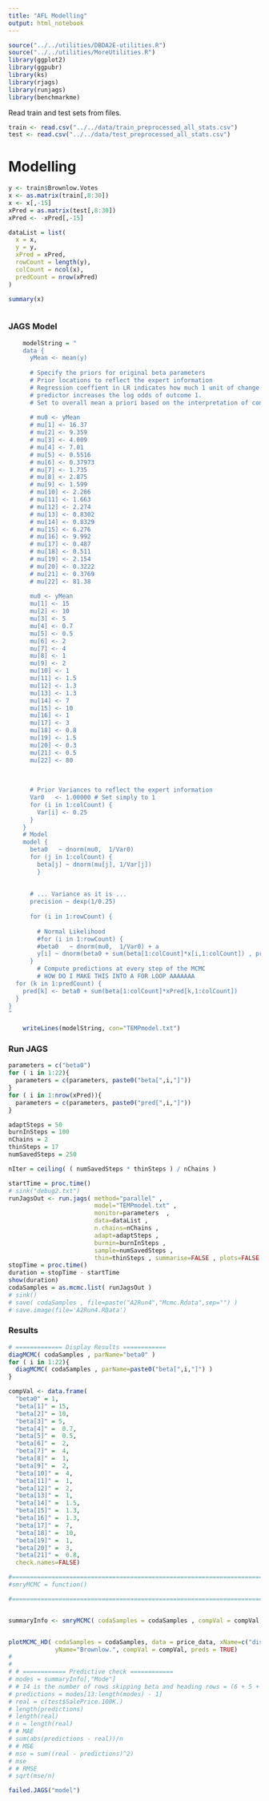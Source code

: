 ---
title: "AFL Modelling"
output: html_notebook
---
```{r}
source("../../utilities/DBDA2E-utilities.R")
source("../../utilities/MoreUtilities.R")
library(ggplot2)
library(ggpubr)
library(ks)
library(rjags)
library(runjags)
library(benchmarkme)
```

Read train and test sets from files.
```{r}
train <- read.csv("../../data/train_preprocessed_all_stats.csv")
test <- read.csv("../../data/test_preprocessed_all_stats.csv")
```

# Modelling
```{r}
y <- train$Brownlow.Votes
x <- as.matrix(train[,8:30])
x <- x[,-15]
xPred = as.matrix(test[,8:30])
xPred <- -xPred[,-15]

dataList = list(
  x = x,
  y = y,
  xPred = xPred,
  rowCount = length(y),
  colCount = ncol(x), 
  predCount = nrow(xPred)
)

summary(x)



```



### JAGS Model
```{r}
	modelString = "
	data {
	  yMean <- mean(y)
	 
	  # Specify the priors for original beta parameters
	  # Prior locations to reflect the expert information
	  # Regression coeffient in LR indicates how much 1 unit of change of the 
	  # predictor increases the log odds of outcome 1.
	  # Set to overall mean a priori based on the interpretation of constant term in regression
	  
	  # mu0 <- yMean 
	  # mu[1] <- 16.37
	  # mu[2] <- 9.359
	  # mu[3] <- 4.009
	  # mu[4] <- 7.01
	  # mu[5] <- 0.5516
	  # mu[6] <- 0.37973
	  # mu[7] <- 1.735
	  # mu[8] <- 2.875
	  # mu[9] <- 1.599
	  # mu[10] <- 2.286
	  # mu[11] <- 1.663
	  # mu[12] <- 2.274
	  # mu[13] <- 0.8302
	  # mu[14] <- 0.8329
	  # mu[15] <- 6.276
	  # mu[16] <- 9.992
	  # mu[17] <- 0.487
	  # mu[18] <- 0.511
	  # mu[19] <- 2.154
	  # mu[20] <- 0.3222
	  # mu[21] <- 0.3769
	  # mu[22] <- 81.38
	  
	  mu0 <- yMean
	  mu[1] <- 15
	  mu[2] <- 10
	  mu[3] <- 5
	  mu[4] <- 0.7
	  mu[5] <- 0.5
	  mu[6] <- 2
	  mu[7] <- 4
	  mu[8] <- 1
	  mu[9] <- 2
	  mu[10] <- 1
	  mu[11] <- 1.5
	  mu[12] <- 1.3
	  mu[13] <- 1.3
	  mu[14] <- 7
	  mu[15] <- 10
	  mu[16] <- 1
	  mu[17] <- 3
	  mu[18] <- 0.8
	  mu[19] <- 1.5
	  mu[20] <- 0.3
	  mu[21] <- 0.5
	  mu[22] <- 80
	  
	  
	  
	  # Prior Variances to reflect the expert information
	  Var0   <- 1.00000 # Set simply to 1
	  for (i in 1:colCount) {
	    Var[i] <- 0.25
	  }
	}
	# Model
	model {
	  beta0   ~ dnorm(mu0,  1/Var0)
	  for (j in 1:colCount) {
	    beta[j] ~ dnorm(mu[j], 1/Var[j])
	    }
	  
	  
	  # ... Variance as it is ...
	  precision ~ dexp(1/0.25) 
	  
	  for (i in 1:rowCount) {
	  
	    # Normal Likelihood
	    #for (i in 1:rowCount) {
	    #beta0   ~ dnorm(mu0,  1/Var0) + a 
	    y[i] ~ dnorm(beta0 + sum(beta[1:colCount]*x[i,1:colCount]) , precision)
	  }
	    # Compute predictions at every step of the MCMC
	    # HOW DO I MAKE THIS INTO A FOR LOOP AAAAAAA
  for (k in 1:predCount) {
    pred[k] <- beta0 + sum(beta[1:colCount]*xPred[k,1:colCount])
  }
}
"
	
	writeLines(modelString, con="TEMPmodel.txt")
```
### Run JAGS
```{r}

parameters = c("beta0")
for ( i in 1:22){
  parameters = c(parameters, paste0("beta[",i,"]"))
}
for ( i in 1:nrow(xPred)){
  parameters = c(parameters, paste0("pred[",i,"]"))
}

adaptSteps = 50
burnInSteps = 100
nChains = 2
thinSteps = 17
numSavedSteps = 250

nIter = ceiling( ( numSavedSteps * thinSteps ) / nChains )

startTime = proc.time()
# sink("debug2.txt")
runJagsOut <- run.jags( method="parallel" ,
                        model="TEMPmodel.txt" ,
                        monitor=parameters  ,
                        data=dataList ,
                        n.chains=nChains ,
                        adapt=adaptSteps ,
                        burnin=burnInSteps ,
                        sample=numSavedSteps ,
                        thin=thinSteps , summarise=FALSE , plots=FALSE )
stopTime = proc.time()
duration = stopTime - startTime
show(duration)
codaSamples = as.mcmc.list( runJagsOut )
# sink()
# save( codaSamples , file=paste("A2Run4","Mcmc.Rdata",sep="") )
# save.image(file='A2Run4.RData')
```

### Results
```{r}
# ============= Display Results ============
diagMCMC( codaSamples , parName="beta0" )
for ( i in 1:22){
  diagMCMC( codaSamples , parName=paste0("beta[",i,"]") )
}

compVal <- data.frame(
  "beta0" = 1, 
  "beta[1]" = 15,
  "beta[2]" = 10, 
  "beta[3]" = 5, 
  "beta[4]" =  0.7, 
  "beta[5]" =  0.5,
  "beta[6]" =  2,
  "beta[7]" =  4,
  "beta[8]" =  1,
  "beta[9]" =  2,
  "beta[10]" =  4,
  "beta[11]" =  1,
  "beta[12]" =  2,
  "beta[13]" =  1,
  "beta[14]" =  1.5,
  "beta[15]" =  1.3,
  "beta[16]" =  1.3,
  "beta[17]" =  7,
  "beta[18]" =  10,
  "beta[19]" =  1,
  "beta[20]" =  3,
  "beta[21]" =  0.8,
  check.names=FALSE)

#===============================================================================
#smryMCMC = function()

#===============================================================================


summaryInfo <- smryMCMC( codaSamples = codaSamples , compVal = compVal, saveName="SummaryInfo" )


plotMCMC_HD( codaSamples = codaSamples, data = price_data, xName=c("disposals","kicks","handballs","goals", "behind","hitouts", "tackles", "rebound", "inside50s","clearances","clangers","frees","frees_against","contested_possessions","uncontested_possesions","contested_marks","marks","marks_inside50") ,
             yName="Brownlow.", compVal = compVal, preds = TRUE)
# 
# 
# # ============ Predictive check ============
# modes = summaryInfo[,"Mode"]
# # 14 is the number of rows skipping beta and heading rows = (6 + 5 + 2)
# predictions = modes[13:length(modes) - 1]
# real = c(test$SalePrice.100K.)
# length(predictions)
# length(real)
# n = length(real)
# # MAE
# sum(abs(predictions - real))/n
# # MSE
# mse = sum((real - predictions)^2)
# mse
# # RMSE
# sqrt(mse/n)

failed.JAGS("model")
```
